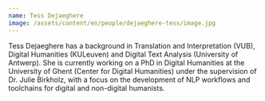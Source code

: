```yaml
---
name: Tess Dejaeghere
image: /assets/content/en/people/dejaeghere-tess/image.jpg
---
```

Tess Dejaeghere has a background in Translation and Interpretation (VUB), Digital Humanities (KULeuven) and Digital Text Analysis (University of Antwerp).  She is currently working on a PhD in Digital Humanities at the University of Ghent (Center for Digital Humanities) under the supervision of Dr. Julie Birkholz, with a focus on the development of NLP workflows and toolchains for digital and non-digital humanists.
